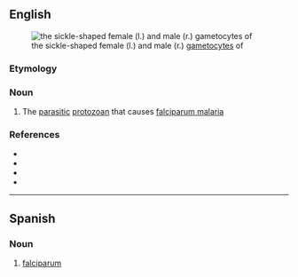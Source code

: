 ==English==
[[File:Gametocytes plasmodium 5952 lores.jpg|thumb|the sickle-shaped female (l.) and male (r.) [[gametocyte]]s of {{taxlink|Plasmodium falciparum|species|ver=210318}}]]
===Etymology===
{{rfe|en}}

===Noun===
{{en-noun|-}}

# {{lb|en|cytology}} The [[parasitic]] [[protozoan]] {{taxlink|Plasmodium falciparum|species|ver=210318}} that causes [[falciparum malaria]]

===References===
* {{pedia|Plasmodium falciparum|i=1}}
* {{specieslite|Plasmodium falciparum|i=1}}
* {{comcatlite|Plasmodium falciparum|i=1}}
* {{R:LPSN}}

----

==Spanish==

===Noun===
{{es-noun|m}}

# [[#English|falciparum]]